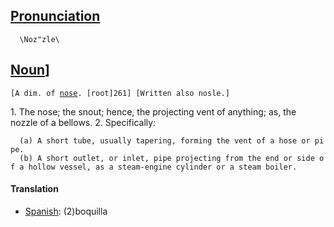 ==[[Pronunciation]]==
   \Noz"zle\ 

==[[Noun]]]==
 [A dim. of [[nose]]. [root]261] [Written also nosle.]

1. The nose; the snout; hence, the projecting vent of anything; as, the nozzle of a bellows.
2. Specifically:
   (a) A short tube, usually tapering, forming the vent of a hose or pipe.
   (b) A short outlet, or inlet, pipe projecting from the end or side of a hollow vessel, as a steam-engine cylinder or a steam boiler.
====Translation====
*[[Spanish]]: (2)boquilla